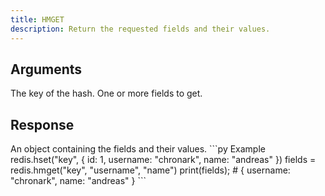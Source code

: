 ```yaml
---
title: HMGET
description: Return the requested fields and their values.
---
```


## Arguments

<ParamField body="key" type="str" required>
  The key of the hash.
</ParamField>

<ParamField body="fields" type="*List[str]" required>
  One or more fields to get.
</ParamField>


## Response

<ResponseField type="Record<str, unknown>" required>
 An object containing the fields and their values.
</ResponseField>

<RequestExample>
```py Example
redis.hset("key", {
  id: 1,
  username: "chronark",
  name: "andreas"
  })
fields = redis.hmget("key", "username", "name")
print(fields); # { username: "chronark", name: "andreas" }
```
</RequestExample>
